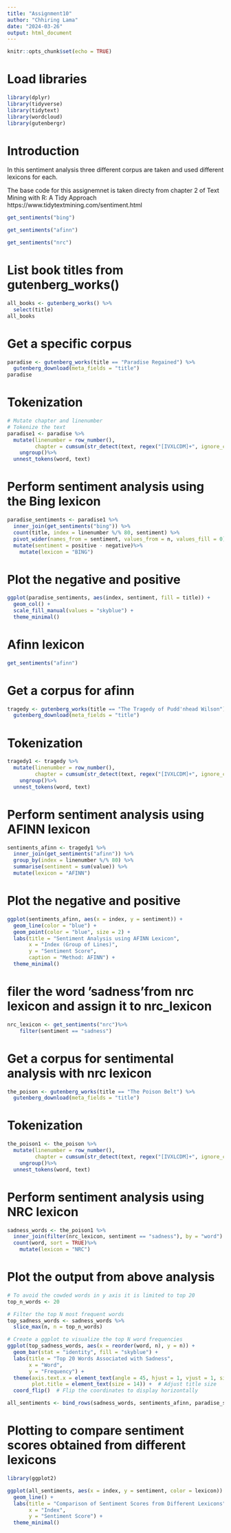 ```yaml
---
title: "Assignment10"
author: "Chhiring Lama"
date: "2024-03-26"
output: html_document
---
```


```r
knitr::opts_chunk$set(echo = TRUE)
```

# Load libraries

```r
library(dplyr)
library(tidyverse)
library(tidytext)
library(wordcloud)
library(gutenbergr)
```

# Introduction

In this sentiment analysis three different corpus are taken and used different lexicons for each. 

The base code for this assignemnet is taken directy from chapter 2 of Text Mining with R: A Tidy Approach https://www.tidytextmining.com/sentiment.html

```r
get_sentiments("bing")
```

```r
get_sentiments("afinn")
```

```r
get_sentiments("nrc")
```
# List book titles from gutenberg_works()
```r
all_books <- gutenberg_works() %>%
  select(title)
all_books
```
# Get a specific corpus 

```r
paradise <- gutenberg_works(title == "Paradise Regained") %>%
  gutenberg_download(meta_fields = "title")
paradise
```
# Tokenization

```r
# Mutate chapter and linenumber
# Tokenize the text
paradise1 <- paradise %>%
  mutate(linenumber = row_number(),
         chapter = cumsum(str_detect(text, regex("[IVXLCDM]+", ignore_case = TRUE)))) %>%
    ungroup()%>%
  unnest_tokens(word, text)
```
# Perform sentiment analysis using the Bing lexicon

```r
paradise_sentiments <- paradise1 %>%
  inner_join(get_sentiments("bing")) %>%
  count(title, index = linenumber %/% 80, sentiment) %>%
  pivot_wider(names_from = sentiment, values_from = n, values_fill = 0) %>% 
  mutate(sentiment = positive - negative)%>%
    mutate(lexicon = "BING")
```

# Plot the negative and positive

```r
ggplot(paradise_sentiments, aes(index, sentiment, fill = title)) +
  geom_col() +
  scale_fill_manual(values = "skyblue") +
  theme_minimal()
```
# Afinn lexicon


```r
get_sentiments("afinn")
```
# Get a corpus for afinn

```r
tragedy <- gutenberg_works(title == "The Tragedy of Pudd'nhead Wilson") %>%
  gutenberg_download(meta_fields = "title")
```
# Tokenization

```r
tragedy1 <- tragedy %>%
  mutate(linenumber = row_number(),
         chapter = cumsum(str_detect(text, regex("[IVXLCDM]+", ignore_case = TRUE)))) %>%
    ungroup()%>%
  unnest_tokens(word, text)
```
# Perform sentiment analysis using AFINN lexicon

```r
sentiments_afinn <- tragedy1 %>%
  inner_join(get_sentiments("afinn")) %>%
  group_by(index = linenumber %/% 80) %>%
  summarise(sentiment = sum(value)) %>% 
  mutate(lexicon = "AFINN")

```
# Plot the negative and positive 

```r
ggplot(sentiments_afinn, aes(x = index, y = sentiment)) +
  geom_line(color = "blue") +
  geom_point(color = "blue", size = 2) +
  labs(title = "Sentiment Analysis using AFINN Lexicon",
       x = "Index (Group of Lines)",
       y = "Sentiment Score",
       caption = "Method: AFINN") +
  theme_minimal()
```
# filer the word 'sadness'from nrc lexicon and assign it to nrc_lexicon

```r
nrc_lexicon <- get_sentiments("nrc")%>%
    filter(sentiment == "sadness")

```

# Get a corpus for sentimental analysis with nrc lexicon

```r
the_poison <- gutenberg_works(title == "The Poison Belt") %>%
  gutenberg_download(meta_fields = "title")
```
# Tokenization

```r
the_poison1 <- the_poison %>%
  mutate(linenumber = row_number(),
         chapter = cumsum(str_detect(text, regex("[IVXLCDM]+", ignore_case = TRUE)))) %>%
    ungroup()%>%
  unnest_tokens(word, text)
```
# Perform sentiment analysis using NRC lexicon

```r
sadness_words <- the_poison1 %>%
  inner_join(filter(nrc_lexicon, sentiment == "sadness"), by = "word") %>%
  count(word, sort = TRUE)%>%
    mutate(lexicon = "NRC")
```
# Plot the output from above analysis

```r
# To avoid the cowded words in y axis it is limited to top 20
top_n_words <- 20

# Filter the top N most frequent words
top_sadness_words <- sadness_words %>%
  slice_max(n, n = top_n_words)

# Create a ggplot to visualize the top N word frequencies
ggplot(top_sadness_words, aes(x = reorder(word, n), y = n)) +
  geom_bar(stat = "identity", fill = "skyblue") +
  labs(title = "Top 20 Words Associated with Sadness",
       x = "Word",
       y = "Frequency") +
  theme(axis.text.x = element_text(angle = 45, hjust = 1, vjust = 1, size = 10),  # Adjust text size
        plot.title = element_text(size = 14)) +  # Adjust title size
  coord_flip()  # Flip the coordinates to display horizontally
```
```r
all_sentiments <- bind_rows(sadness_words, sentiments_afinn, paradise_sentiments)
```

# Plotting to compare sentiment scores obtained from different lexicons

```r

library(ggplot2)

ggplot(all_sentiments, aes(x = index, y = sentiment, color = lexicon)) +
  geom_line() +
  labs(title = "Comparison of Sentiment Scores from Different Lexicons",
       x = "Index",
       y = "Sentiment Score") +
  theme_minimal()
```

